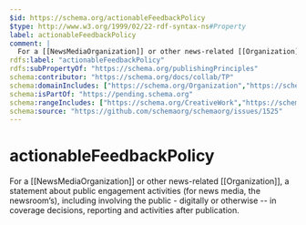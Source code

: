 ```yaml
---
$id: https://schema.org/actionableFeedbackPolicy
$type: http://www.w3.org/1999/02/22-rdf-syntax-ns#Property
label: actionableFeedbackPolicy
comment: |
  For a [[NewsMediaOrganization]] or other news-related [[Organization]], a statement about public engagement activities (for news media, the newsroom’s), including involving the public - digitally or otherwise -- in coverage decisions, reporting and activities after publication.
rdfs:label: "actionableFeedbackPolicy"
rdfs:subPropertyOf: "https://schema.org/publishingPrinciples"
schema:contributor: "https://schema.org/docs/collab/TP"
schema:domainIncludes: ["https://schema.org/Organization","https://schema.org/NewsMediaOrganization"]
schema:isPartOf: "https://pending.schema.org"
schema:rangeIncludes: ["https://schema.org/CreativeWork","https://schema.org/URL"]
schema:source: "https://github.com/schemaorg/schemaorg/issues/1525"
---
```


# actionableFeedbackPolicy

For a [[NewsMediaOrganization]] or other news-related [[Organization]], a statement about public engagement activities (for news media, the newsroom’s), including involving the public - digitally or otherwise -- in coverage decisions, reporting and activities after publication.

